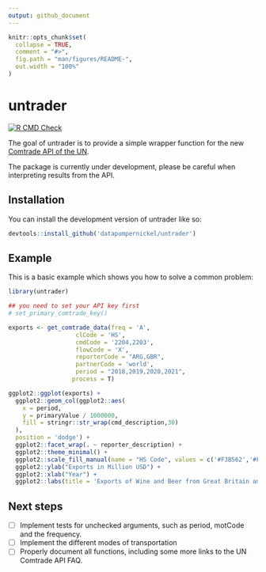 ```yaml
---
output: github_document
---
```


<!-- README.md is generated from README.Rmd. Please edit that file -->

```r
knitr::opts_chunk$set(
  collapse = TRUE,
  comment = "#>",
  fig.path = "man/figures/README-",
  out.width = "100%"
)
```

# untrader

<!-- badges: start -->
[![R CMD Check](https://github.com/datapumpernickel/untrader/actions/workflows/R-CMD-check.yaml/badge.svg)](https://github.com/datapumpernickel/untrader/actions/workflows/R-CMD-check.yaml)
<!-- badges: end -->

The goal of untrader is to provide a simple wrapper function for the new [Comtrade API of the UN](https://comtradeplus.un.org/). 

The package is currently under development, please be careful when interpreting results from the API. 

## Installation

You can install the development version of untrader like so:

``` r
devtools::install_github('datapumpernickel/untrader')
```

## Example

This is a basic example which shows you how to solve a common problem:

```r
library(untrader)

## you need to set your API key first
# set_primary_comtrade_key()

exports <- get_comtrade_data(freq = 'A',
                   clCode = 'HS',
                   cmdCode = '2204,2203',
                   flowCode = 'X',
                   reporterCode = "ARG,GBR",
                   partnerCode = 'world',
                   period = "2018,2019,2020,2021",
                  process = T)

ggplot2::ggplot(exports) +
  ggplot2::geom_col(ggplot2::aes(
    x = period,
    y = primaryValue / 1000000,
    fill = stringr::str_wrap(cmd_description,30)
  ),
  position = 'dodge') +
  ggplot2::facet_wrap(. ~ reporter_description) +
  ggplot2::theme_minimal() +
  ggplot2::scale_fill_manual(name = "HS Code", values = c('#F3B562','#F06060'))+
  ggplot2::ylab("Exports in Million USD") +
  ggplot2::xlab("Year") +
  ggplot2::labs(title = 'Exports of Wine and Beer from Great Britain and Argentina')
```


## Next steps

- [ ] Implement tests for unchecked arguments, such as period, motCode and the frequency. 
- [ ] Implement the different modes of transportation
- [ ] Properly document all functions, including some more links to the UN Comtrade API FAQ. 
